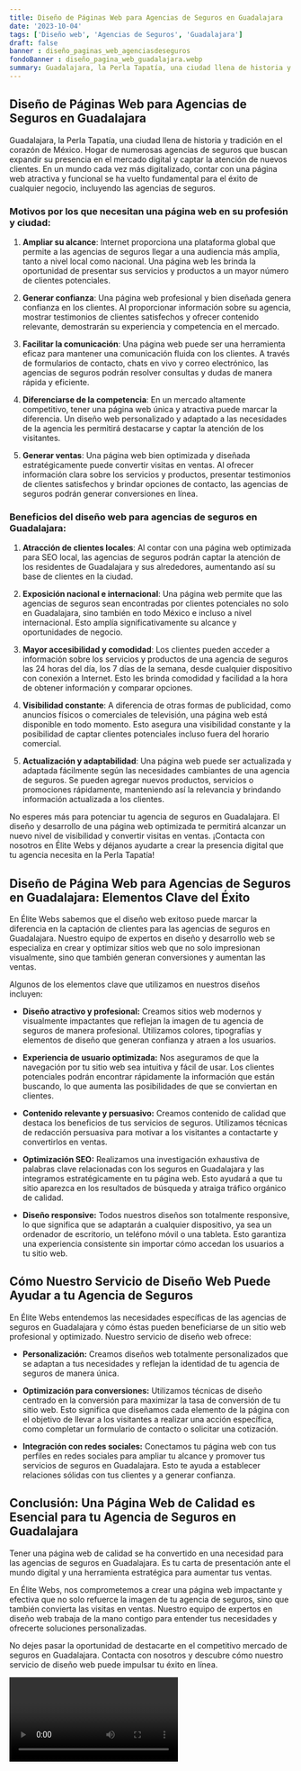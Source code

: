 ```yaml
---
title: Diseño de Páginas Web para Agencias de Seguros en Guadalajara
date: '2023-10-04'
tags: ['Diseño web', 'Agencias de Seguros', 'Guadalajara']
draft: false
banner : diseño_paginas_web_agenciasdeseguros
fondoBanner : diseño_pagina_web_guadalajara.webp
summary: Guadalajara, la Perla Tapatía, una ciudad llena de historia y tradición en el corazón de México. Hogar de numerosas agencias de seguros que buscan expandir su presencia en el mercado digital y captar la atención de nuevos clientes. En un mundo cada vez más digitalizado, contar con una página web atractiva y funcional se ha vuelto fundamental para el éxito de cualquier negocio, incluyendo las agencias de seguros.
---
```


## Diseño de Páginas Web para Agencias de Seguros en Guadalajara

Guadalajara, la Perla Tapatía, una ciudad llena de historia y tradición en el corazón de México. Hogar de numerosas agencias de seguros que buscan expandir su presencia en el mercado digital y captar la atención de nuevos clientes. En un mundo cada vez más digitalizado, contar con una página web atractiva y funcional se ha vuelto fundamental para el éxito de cualquier negocio, incluyendo las agencias de seguros.

### Motivos por los que necesitan una página web en su profesión y ciudad:

1. **Ampliar su alcance**: Internet proporciona una plataforma global que permite a las agencias de seguros llegar a una audiencia más amplia, tanto a nivel local como nacional. Una página web les brinda la oportunidad de presentar sus servicios y productos a un mayor número de clientes potenciales.

2. **Generar confianza**: Una página web profesional y bien diseñada genera confianza en los clientes. Al proporcionar información sobre su agencia, mostrar testimonios de clientes satisfechos y ofrecer contenido relevante, demostrarán su experiencia y competencia en el mercado.

3. **Facilitar la comunicación**: Una página web puede ser una herramienta eficaz para mantener una comunicación fluida con los clientes. A través de formularios de contacto, chats en vivo y correo electrónico, las agencias de seguros podrán resolver consultas y dudas de manera rápida y eficiente.

4. **Diferenciarse de la competencia**: En un mercado altamente competitivo, tener una página web única y atractiva puede marcar la diferencia. Un diseño web personalizado y adaptado a las necesidades de la agencia les permitirá destacarse y captar la atención de los visitantes.

5. **Generar ventas**: Una página web bien optimizada y diseñada estratégicamente puede convertir visitas en ventas. Al ofrecer información clara sobre los servicios y productos, presentar testimonios de clientes satisfechos y brindar opciones de contacto, las agencias de seguros podrán generar conversiones en línea.

### Beneficios del diseño web para agencias de seguros en Guadalajara:

1. **Atracción de clientes locales**: Al contar con una página web optimizada para SEO local, las agencias de seguros podrán captar la atención de los residentes de Guadalajara y sus alrededores, aumentando así su base de clientes en la ciudad.

2. **Exposición nacional e internacional**: Una página web permite que las agencias de seguros sean encontradas por clientes potenciales no solo en Guadalajara, sino también en todo México e incluso a nivel internacional. Esto amplía significativamente su alcance y oportunidades de negocio.

3. **Mayor accesibilidad y comodidad**: Los clientes pueden acceder a información sobre los servicios y productos de una agencia de seguros las 24 horas del día, los 7 días de la semana, desde cualquier dispositivo con conexión a Internet. Esto les brinda comodidad y facilidad a la hora de obtener información y comparar opciones.

4. **Visibilidad constante**: A diferencia de otras formas de publicidad, como anuncios físicos o comerciales de televisión, una página web está disponible en todo momento. Esto asegura una visibilidad constante y la posibilidad de captar clientes potenciales incluso fuera del horario comercial.

5. **Actualización y adaptabilidad**: Una página web puede ser actualizada y adaptada fácilmente según las necesidades cambiantes de una agencia de seguros. Se pueden agregar nuevos productos, servicios o promociones rápidamente, manteniendo así la relevancia y brindando información actualizada a los clientes.

No esperes más para potenciar tu agencia de seguros en Guadalajara. El diseño y desarrollo de una página web optimizada te permitirá alcanzar un nuevo nivel de visibilidad y convertir visitas en ventas. ¡Contacta con nosotros en Élite Webs y déjanos ayudarte a crear la presencia digital que tu agencia necesita en la Perla Tapatía!

<GifSeo />

<Cta />

## Diseño de Página Web para Agencias de Seguros en Guadalajara: Elementos Clave del Éxito

En Élite Webs sabemos que el diseño web exitoso puede marcar la diferencia en la captación de clientes para las agencias de seguros en Guadalajara. Nuestro equipo de expertos en diseño y desarrollo web se especializa en crear y optimizar sitios web que no solo impresionan visualmente, sino que también generan conversiones y aumentan las ventas. 

Algunos de los elementos clave que utilizamos en nuestros diseños incluyen:

- **Diseño atractivo y profesional:** Creamos sitios web modernos y visualmente impactantes que reflejan la imagen de tu agencia de seguros de manera profesional. Utilizamos colores, tipografías y elementos de diseño que generan confianza y atraen a los usuarios.

- **Experiencia de usuario optimizada:** Nos aseguramos de que la navegación por tu sitio web sea intuitiva y fácil de usar. Los clientes potenciales podrán encontrar rápidamente la información que están buscando, lo que aumenta las posibilidades de que se conviertan en clientes.

- **Contenido relevante y persuasivo:** Creamos contenido de calidad que destaca los beneficios de tus servicios de seguros. Utilizamos técnicas de redacción persuasiva para motivar a los visitantes a contactarte y convertirlos en ventas.

- **Optimización SEO:** Realizamos una investigación exhaustiva de palabras clave relacionadas con los seguros en Guadalajara y las integramos estratégicamente en tu página web. Esto ayudará a que tu sitio aparezca en los resultados de búsqueda y atraiga tráfico orgánico de calidad.

- **Diseño responsive:** Todos nuestros diseños son totalmente responsive, lo que significa que se adaptarán a cualquier dispositivo, ya sea un ordenador de escritorio, un teléfono móvil o una tableta. Esto garantiza una experiencia consistente sin importar cómo accedan los usuarios a tu sitio web.

## Cómo Nuestro Servicio de Diseño Web Puede Ayudar a tu Agencia de Seguros

En Élite Webs entendemos las necesidades específicas de las agencias de seguros en Guadalajara y cómo éstas pueden beneficiarse de un sitio web profesional y optimizado. Nuestro servicio de diseño web ofrece:

- **Personalización:** Creamos diseños web totalmente personalizados que se adaptan a tus necesidades y reflejan la identidad de tu agencia de seguros de manera única.

- **Optimización para conversiones:** Utilizamos técnicas de diseño centrado en la conversión para maximizar la tasa de conversión de tu sitio web. Esto significa que diseñamos cada elemento de la página con el objetivo de llevar a los visitantes a realizar una acción específica, como completar un formulario de contacto o solicitar una cotización.

- **Integración con redes sociales:** Conectamos tu página web con tus perfiles en redes sociales para ampliar tu alcance y promover tus servicios de seguros en Guadalajara. Esto te ayuda a establecer relaciones sólidas con tus clientes y a generar confianza.

## Conclusión: Una Página Web de Calidad es Esencial para tu Agencia de Seguros en Guadalajara

Tener una página web de calidad se ha convertido en una necesidad para las agencias de seguros en Guadalajara. Es tu carta de presentación ante el mundo digital y una herramienta estratégica para aumentar tus ventas.

En Élite Webs, nos comprometemos a crear una página web impactante y efectiva que no solo refuerce la imagen de tu agencia de seguros, sino que también convierta las visitas en ventas. Nuestro equipo de expertos en diseño web trabaja de la mano contigo para entender tus necesidades y ofrecerte soluciones personalizadas.

No dejes pasar la oportunidad de destacarte en el competitivo mercado de seguros en Guadalajara. Contacta con nosotros y descubre cómo nuestro servicio de diseño web puede impulsar tu éxito en línea.

<Video />

<CtaBot job='Agencias de Seguros' city='Guadalajara'/>

<Gmaps query='Guadalajara+españa+maps' />